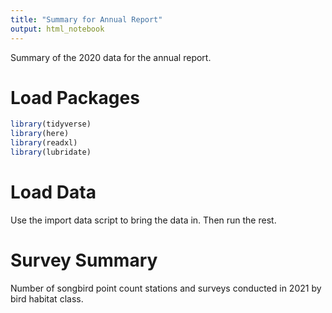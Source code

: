```yaml
---
title: "Summary for Annual Report"
output: html_notebook
---
```


Summary of the 2020 data for the annual report.

# Load Packages

```r
library(tidyverse)
library(here)
library(readxl)
library(lubridate)
```

# Load Data
Use the import data script to bring the data in. 
Then run the rest.

# Survey Summary

Number of songbird point count stations and surveys conducted in 2021 by bird habitat class.
```r


```
